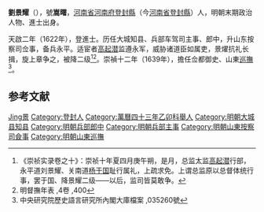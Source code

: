 '''劉景耀'''（{{bd|？||1639年|catIdx=Liu劉}}），號'''嵩曙'''，[[河南省|河南省]][[河南府|河南府]][[登封縣|登封縣]]（今[[河南省|河南省]][[登封縣|登封縣]]）人，明朝末期政治人物、進士出身。

天啟二年（1622年），登進士。历任大城知县、兵部车驾司主事、郎中，升山东按察司佥事，备兵永平。适宦者[[高起潜|高起潜]]监遵永军，威胁诸道臣如属吏，景燿抗礼长揖，旋上章争之，被降二级<ref>《崇祯实录卷之十》：崇祯十年夏四月庚午朔，是月，总监太监[[高起潜|高起潜]]行部，永平道刘景耀、关南道[[杨于国|杨于国]]耻行属礼，上疏求免。上谓总监原以总督体统行事，罢于国、降景耀二级——以后，监司皆莫敢争。</ref><ref>明督撫年表 ,4卷 ,400</ref>。崇禎十二年（1639年），擔任佥都御史、山東[[巡撫|巡撫]]<ref>中央研究院歷史語言研究所內閣大庫檔案 ,035260號</ref>。

==参考文献==
{{reflist}}

{{天啓二年壬戌科殿試金榜}}

{{Authority control}}

{{DEFAULTSORT:Liu劉}}
[[Category:刘姓|Jing景]]
[[Category:登封人|Category:登封人]]
[[Category:萬曆四十三年乙卯科舉人|Category:萬曆四十三年乙卯科舉人]]
[[Category:明朝大城县知县|Category:明朝大城县知县]]
[[Category:明朝兵部郎中|Category:明朝兵部郎中]]
[[Category:明朝兵部主事|Category:明朝兵部主事]]
[[Category:明朝山東按察司僉事|Category:明朝山東按察司僉事]]
[[Category:明朝山東巡撫|Category:明朝山東巡撫]]


{{明朝人物小作品}}